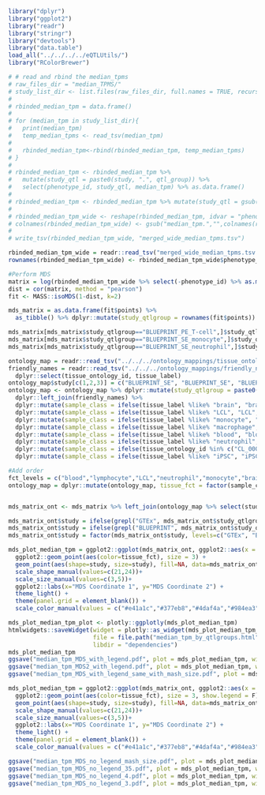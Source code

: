 ```r
library("dplyr")
library("ggplot2")
library("readr")
library("stringr")
library("devtools")
library("data.table")
load_all("../../../../eQTLUtils/")
library("RColorBrewer")
```

```r
# # read and rbind the median_tpms
# raw_files_dir = "median_TPMS/"
# study_list_dir <- list.files(raw_files_dir, full.names = TRUE, recursive = TRUE)
# 
# rbinded_median_tpm = data.frame()
# 
# for (median_tpm in study_list_dir){
#   print(median_tpm)
#   temp_median_tpms <- read_tsv(median_tpm)
# 
#   rbinded_median_tpm<-rbind(rbinded_median_tpm, temp_median_tpms)
# }
# 
# rbinded_median_tpm <- rbinded_median_tpm %>%
#   mutate(study_qtl = paste0(study, ".", qtl_group)) %>%
#   select(phenotype_id, study_qtl, median_tpm) %>% as.data.frame()
# 
# rbinded_median_tpm <- rbinded_median_tpm %>% mutate(study_qtl = gsub(pattern = "GTExV8", replacement = "GTEx", x = study_qtl))
# 
# rbinded_median_tpm_wide <- reshape(rbinded_median_tpm, idvar = "phenotype_id", timevar = "study_qtl", direction = "wide")
# colnames(rbinded_median_tpm_wide) <- gsub("median_tpm.","",colnames(rbinded_median_tpm_wide) )
# 
# write_tsv(rbinded_median_tpm_wide, "merged_wide_median_tpms.tsv")
```


```r
rbinded_median_tpm_wide = readr::read_tsv("merged_wide_median_tpms.tsv.gz")
rownames(rbinded_median_tpm_wide) <- rbinded_median_tpm_wide$phenotype_id 

#Perform MDS
matrix = log(rbinded_median_tpm_wide %>% select(-phenotype_id) %>% as.matrix()+0.1,2)
dist = cor(matrix, method = "pearson")
fit <- MASS::isoMDS(1-dist, k=2)

mds_matrix = as.data.frame(fit$points) %>%
  as_tibble() %>% dplyr::mutate(study_qtlgroup = rownames(fit$points)) 

mds_matrix[mds_matrix$study_qtlgroup=="BLUEPRINT_PE_T-cell",]$study_qtlgroup <- "BLUEPRINT_T-cell"
mds_matrix[mds_matrix$study_qtlgroup=="BLUEPRINT_SE_monocyte",]$study_qtlgroup <- "BLUEPRINT_monocyte"
mds_matrix[mds_matrix$study_qtlgroup=="BLUEPRINT_SE_neutrophil",]$study_qtlgroup <- "BLUEPRINT_neutrophil"

ontology_map = readr::read_tsv("../../../ontology_mappings/tissue_ontology_mapping.tsv")
friendly_names = readr::read_tsv("../../../ontology_mappings/friendly_names.tsv") %>%
  dplyr::select(tissue_ontology_id, tissue_label)
ontology_map$study[c(1,2,3)] = c("BLUEPRINT_SE", "BLUEPRINT_SE", "BLUEPRINT_PE")
ontology_map <- ontology_map %>% dplyr::mutate(study_qtlgroup = paste0(study, ".", qtl_group)) %>%
  dplyr::left_join(friendly_names) %>%
  dplyr::mutate(sample_class = ifelse(tissue_label %like% "brain", "brain", "other")) %>%
  dplyr::mutate(sample_class = ifelse(tissue_label %like% "LCL", "LCL", sample_class)) %>%
  dplyr::mutate(sample_class = ifelse(tissue_label %like% "monocyte", "monocyte", sample_class)) %>%
  dplyr::mutate(sample_class = ifelse(tissue_label %like% "macrophage", "macrophage", sample_class)) %>%
  dplyr::mutate(sample_class = ifelse(tissue_label %like% "blood", "blood", sample_class)) %>%
  dplyr::mutate(sample_class = ifelse(tissue_label %like% "neutrophil", "neutrophil", sample_class)) %>%
  dplyr::mutate(sample_class = ifelse(tissue_ontology_id %in% c("CL_0000236","CL_0002677","CL_0002678","CL_0000624","CL_0000625","CL_0000623","CL_0000899","CL_0000546","CL_0000545","CL_0000899","CL_0002038","CL_0000084"), "lymphocyte", sample_class)) %>%
  dplyr::mutate(sample_class = ifelse(tissue_label %like% "iPSC", "iPSC", sample_class))

#Add order
fct_levels = c("blood","lymphocyte","LCL","neutrophil","monocyte","brain","macrophage","iPSC","other")
ontology_map = dplyr::mutate(ontology_map, tissue_fct = factor(sample_class, levels = fct_levels))


mds_matrix_ont <- mds_matrix %>% left_join(ontology_map %>% select(study_qtlgroup, tissue_fct), by = "study_qtlgroup")

mds_matrix_ont$study = ifelse(grepl("GTEx", mds_matrix_ont$study_qtlgroup), "GTEx", NA)
mds_matrix_ont$study = ifelse(grepl("BLUEPRINT", mds_matrix_ont$study_qtlgroup), "BLUEPRINT", mds_matrix_ont$study)
mds_matrix_ont$study = factor(mds_matrix_ont$study, levels=c("GTEx", "BLUEPRINT", NA))

mds_plot_median_tpm = ggplot2::ggplot(mds_matrix_ont, ggplot2::aes(x = V1, y = -V2, label = study_qtlgroup)) +
  ggplot2::geom_point(aes(color=tissue_fct), size = 3) +
  geom_point(aes(shape=study, size=study), fill=NA, data=mds_matrix_ont[!is.na(mds_matrix_ont$study),],) +
  scale_shape_manual(values=c(21,24))+
  scale_size_manual(values=c(3,5))+
  ggplot2::labs(x="MDS Coordinate 1", y="MDS Coordinate 2") + 
  theme_light() +
  theme(panel.grid = element_blank()) + 
  scale_color_manual(values = c("#e41a1c","#377eb8","#4daf4a","#984ea3","#ff7f00","#fed976","#a65628","#f781bf","#999999"))

mds_plot_median_tpm_plot <- plotly::ggplotly(mds_plot_median_tpm)
htmlwidgets::saveWidget(widget = plotly::as_widget(mds_plot_median_tpm_plot),
                        file = file.path("median_tpm_by_qtlgroups.html"),
                        libdir = "dependencies")
mds_plot_median_tpm
ggsave("median_tpm_MDS_with_legend.pdf", plot = mds_plot_median_tpm, width = 5, height = 3.1)
ggsave("median_tpm_MDS2_with_legend.pdf", plot = mds_plot_median_tpm, width = 6, height = 4)
ggsave("median_tpm_MDS_with_legend_same_with_mash_size.pdf", plot = mds_plot_median_tpm, width = 5.5, height = 4)

mds_plot_median_tpm = ggplot2::ggplot(mds_matrix_ont, ggplot2::aes(x = V1, y = -V2, label = study_qtlgroup)) +
  ggplot2::geom_point(aes(color=tissue_fct), size = 3, show.legend = F) +
  geom_point(aes(shape=study, size=study), fill=NA, data=mds_matrix_ont[!is.na(mds_matrix_ont$study),]) +
  scale_shape_manual(values=c(21,24))+
  scale_size_manual(values=c(3,5))+
  ggplot2::labs(x="MDS Coordinate 1", y="MDS Coordinate 2") + 
  theme_light() +
  theme(panel.grid = element_blank()) + 
  scale_color_manual(values = c("#e41a1c","#377eb8","#4daf4a","#984ea3","#ff7f00","#fed976","#a65628","#f781bf","#999999"))

ggsave("median_tpm_MDS_no_legend_mash_size.pdf", plot = mds_plot_median_tpm, width = 5, height = 3.1)
ggsave("median_tpm_MDS_no_legend_35.pdf", plot = mds_plot_median_tpm, width = 3.5, height = 3.5)
ggsave("median_tpm_MDS_no_legend_4.pdf", plot = mds_plot_median_tpm, width = 4, height = 4)
ggsave("median_tpm_MDS_no_legend_3.pdf", plot = mds_plot_median_tpm, width = 3, height = 3)


```


